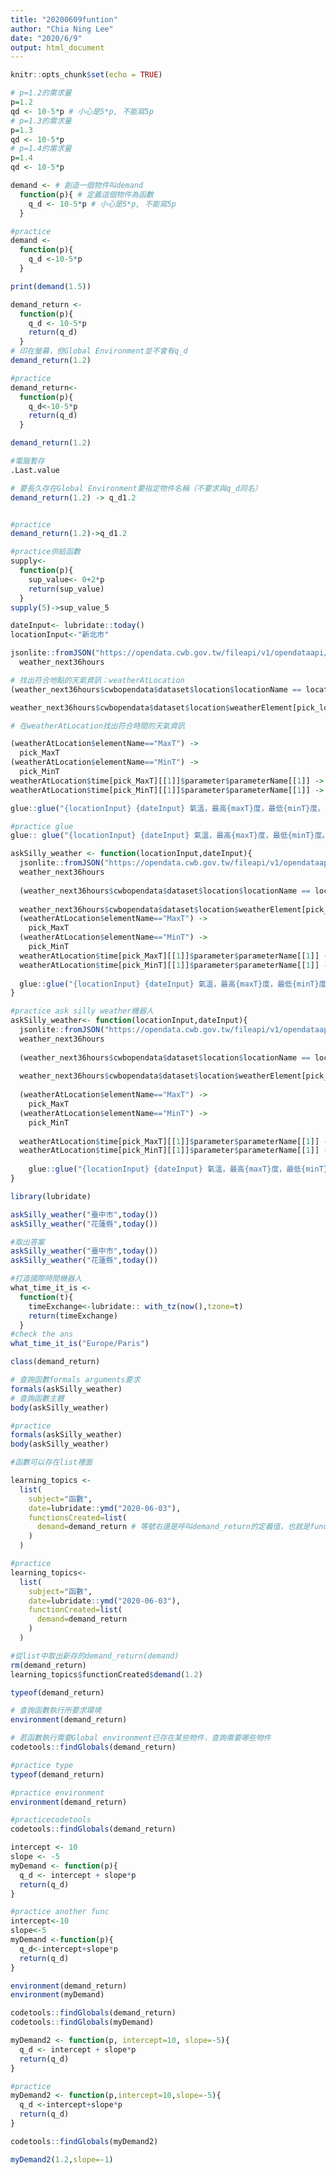 ```yaml
---
title: "20200609funtion"
author: "Chia Ning Lee"
date: "2020/6/9"
output: html_document
---
```


```r
knitr::opts_chunk$set(echo = TRUE)
```

```r
# p=1.2的需求量
p=1.2
qd <- 10-5*p # 小心是5*p, 不能寫5p
# p=1.3的需求量
p=1.3
qd <- 10-5*p
# p=1.4的需求量
p=1.4
qd <- 10-5*p
```

```r
demand <- # 創造一個物件叫demand
  function(p){ # 定義這個物件為函數
    q_d <- 10-5*p # 小心是5*p, 不能寫5p
  }
```

```r
#practice
demand <-
  function(p){
    q_d <-10-5*p
  }
```

```r
print(demand(1.5))
```

```r
demand_return <- 
  function(p){
    q_d <- 10-5*p
    return(q_d)
  }
# 印在螢幕，但Global Environment並不會有q_d
demand_return(1.2)
```

```r
#practice
demand_return<-
  function(p){
    q_d<-10-5*p
    return(q_d)
  }

demand_return(1.2)
```

```r
#電腦暫存
.Last.value
```

```r
# 要長久存在Global Environment要指定物件名稱（不要求與q_d同名）
demand_return(1.2) -> q_d1.2
```
```r
```


```r
#practice
demand_return(1.2)->q_d1.2
```

```r
#practice供給函數
supply<-
  function(p){
    sup_value<- 0+2*p
    return(sup_value)
  }
supply(5)->sup_value_5
```

```r
dateInput<- lubridate::today()
locationInput<-"新北市"
```
```r
jsonlite::fromJSON("https://opendata.cwb.gov.tw/fileapi/v1/opendataapi/F-C0032-001?Authorization=rdec-key-123-45678-011121314&format=JSON") ->
  weather_next36hours
```

```r
# 找出符合地點的天氣資訊：weatherAtLocation
(weather_next36hours$cwbopendata$dataset$location$locationName == locationInput) -> pick_location # 可挑出locationInput的「要/不要」向量

weather_next36hours$cwbopendata$dataset$location$weatherElement[pick_location][[1]] -> weatherAtLocation

# 在weatherAtLocation找出符合時間的天氣資訊

(weatherAtLocation$elementName=="MaxT") ->
  pick_MaxT
(weatherAtLocation$elementName=="MinT") ->
  pick_MinT
weatherAtLocation$time[pick_MaxT][[1]]$parameter$parameterName[[1]] -> maxT
weatherAtLocation$time[pick_MinT][[1]]$parameter$parameterName[[1]] -> minT

glue::glue("{locationInput} {dateInput} 氣溫，最高{maxT}度，最低{minT}度。")
```
```r
#practice glue
glue:: glue("{locationInput} {dateInput} 氣溫，最高{maxT}度，最低{minT}度。")
```

```r
askSilly_weather <- function(locationInput,dateInput){
  jsonlite::fromJSON("https://opendata.cwb.gov.tw/fileapi/v1/opendataapi/F-C0032-001?Authorization=rdec-key-123-45678-011121314&format=JSON") ->
  weather_next36hours
  
  (weather_next36hours$cwbopendata$dataset$location$locationName == locationInput) -> pick_location
  
  weather_next36hours$cwbopendata$dataset$location$weatherElement[pick_location][[1]] -> weatherAtLocation
  (weatherAtLocation$elementName=="MaxT") ->
    pick_MaxT
  (weatherAtLocation$elementName=="MinT") ->
    pick_MinT
  weatherAtLocation$time[pick_MaxT][[1]]$parameter$parameterName[[1]] -> maxT
  weatherAtLocation$time[pick_MinT][[1]]$parameter$parameterName[[1]] -> minT
  
  glue::glue("{locationInput} {dateInput} 氣溫，最高{maxT}度，最低{minT}度。")
}
```

```r
#practice ask silly weather機器人
askSilly_weather<- function(locationInput,dateInput){
  jsonlite::fromJSON("https://opendata.cwb.gov.tw/fileapi/v1/opendataapi/F-C0032-001?Authorization=rdec-key-123-45678-011121314&format=JSON") ->
  weather_next36hours
  
  (weather_next36hours$cwbopendata$dataset$location$locationName == locationInput) -> pick_location
  
  weather_next36hours$cwbopendata$dataset$location$weatherElement[pick_location][[1]] -> weatherAtLocation
  
  (weatherAtLocation$elementName=="MaxT") ->
    pick_MaxT
  (weatherAtLocation$elementName=="MinT") ->
    pick_MinT
  
  weatherAtLocation$time[pick_MaxT][[1]]$parameter$parameterName[[1]] -> maxT
  weatherAtLocation$time[pick_MinT][[1]]$parameter$parameterName[[1]] -> minT
  
    glue::glue("{locationInput} {dateInput} 氣溫，最高{maxT}度，最低{minT}度。")
}
```

```r
library(lubridate)
```

```r
askSilly_weather("臺中市",today())
askSilly_weather("花蓮縣",today())
```

```r
#取出答案
askSilly_weather("臺中市",today())
askSilly_weather("花蓮縣",today())
```

```r
#打造國際時間機器人
what_time_it_is <-
  function(t){
    timeExchange<-lubridate:: with_tz(now(),tzone=t)
    return(timeExchange)
  }
#check the ans
what_time_it_is("Europe/Paris")
```

```r
class(demand_return)
```

```r
# 查詢函數formals arguments要求
formals(askSilly_weather)
# 查詢函數主體
body(askSilly_weather)
```

```r
#practice
formals(askSilly_weather)
body(askSilly_weather)
```
```r
#函數可以存在list裡面

learning_topics <- 
  list(
    subject="函數",
    date=lubridate::ymd("2020-06-03"),
    functionsCreated=list(
      demand=demand_return # 等號右邊是呼叫demand_return的定義值，也就是function(...){...}值定義本身。
    )
  )
```


```r
#practice
learning_topics<-
  list(
    subject="函數",
    date=lubridate::ymd("2020-06-03"),
    functionCreated=list(
      demand=demand_return
    )
  )

```

```r
#從list中取出新存的demand_return(demand)
rm(demand_return)
learning_topics$functionCreated$demand(1.2)
```

```r
typeof(demand_return)
```


```r
# 查詢函數執行所要求環境
environment(demand_return)
```

```r
# 若函數執行需要Global environment已存在某些物件，查詢需要哪些物件
codetools::findGlobals(demand_return)
```

```r
#practice type
typeof(demand_return)
```

```r
#practice environment
environment(demand_return)
```

```r
#practicecodetools
codetools::findGlobals(demand_return)
```

```r
intercept <- 10
slope <- -5
myDemand <- function(p){
  q_d <- intercept + slope*p
  return(q_d)
}
```

```r
#practice another func
intercept<-10
slope<-5
myDemand <-function(p){
  q_d<-intercept+slope*p
  return(q_d)
}
```

```r
environment(demand_return)
environment(myDemand)
```

```r
codetools::findGlobals(demand_return)
codetools::findGlobals(myDemand)
```

```r
myDemand2 <- function(p, intercept=10, slope=-5){
  q_d <- intercept + slope*p
  return(q_d)
}
```

```r
#practice 
myDemand2 <- function(p,intercept=10,slope=-5){
  q_d <-intercept+slope*p
  return(q_d)
}
```

```r
codetools::findGlobals(myDemand2)
```
```r
myDemand2(1.2,slope=-1)
```

